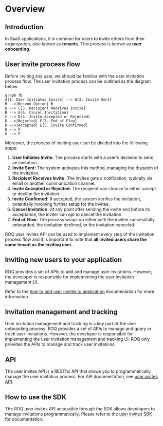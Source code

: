 # Overview

## Introduction

In SaaS applications, it is common for users to invite others from their organization, also known as **tenants**. This process is known as **user onboarding**.

## User invite process flow

Before inviting any user, we should be familiar with the user invitation process flow. The user invitation process can be outlined as the diagram below:

```mermaid
graph TD
A[1. User Initiates Invite] --> B[2. Invite Sent]
B -->|Resend Option| B
B --> C[3. Recipient Receives Invite]
B --> G[6. Cancel Invitation]
C --> D[4. Invite Accepted or Rejected]
D -->|Rejected| F[7. End of Flow]
D -->|Accepted| E[5. Invite Confirmed]
E --> F
G --> F
```

Moreover, the process of inviting user can be divided into the following steps:

1. **User Initiates Invite:** The process starts with a user's decision to send an invitation.
2. **Invite Sent:** The system activates this method, managing the dispatch of the invitation.
3. **Recipient Receives Invite:** The invitee gets a notification, typically via email or another communication channel.
4. **Invite Accepted or Rejected:** The recipient can choose to either accept or decline the invitation.
5. **Invite Confirmed:** If accepted, the system verifies the invitation, potentially involving further setup for the invitee.
6. **Cancel Invitation:** At any point after sending the invite and before its acceptance, the inviter can opt to cancel the invitation.
7. **End of Flow:** The process wraps up either with the invitee successfully onboarded, the invitation declined, or the invitation canceled.

ROQ user invites API can be used to implement every step of the invitation process flow and it is important to note that **all invited users share the same tenant as the inviting user**.

## Inviting new users to your application

ROQ provides a set of APIs to add and manage user invitations. However, the developer is responsible for implementing the user invitation management UI.

Refer to the [how to add user invites to application](/user-invites/add-user-invites-apps) documentation for more information.

## Invitation management and tracking

User invitation management and tracking is a key part of the user onboarding process. ROQ provides a set of APIs to manage and query or track user invitations. However, the developer is responsible for implementing the user invitation management and tracking UI. ROQ only provides the APIs to manage and track user invitations.

## API

The user invites API is a RESTful API that allows you to programmatically manage the user invitation process. For API documentation, see [user invites API](/user-invites/api).

## How to use the SDK

The ROQ user invites API accessible through the SDK allows developers to manage invitations programmatically. Please refer to the [user invites SDK](/development/sdk/user-invites) for documentation.
